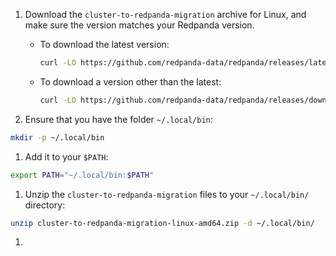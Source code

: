 
1. Download the `cluster-to-redpanda-migration` archive for Linux, and make sure the version matches your Redpanda version.

    * To download the latest version:

      ```bash
      curl -LO https://github.com/redpanda-data/redpanda/releases/latest/download/cluster-to-redpanda-migration-linux-amd64.zip
      ```

    * To download a version other than the latest:

      ```bash
      curl -LO https://github.com/redpanda-data/redpanda/releases/download/v<version>/cluster-to-redpanda-migration-linux-amd64.zip
      ```

1. Ensure that you have the folder `~/.local/bin`:

  ```bash
  mkdir -p ~/.local/bin
  ```

1. Add it to your `$PATH`:

  ```bash
  export PATH="~/.local/bin:$PATH"
  ```

1. Unzip the `cluster-to-redpanda-migration` files to your `~/.local/bin/` directory:

  ```bash
  unzip cluster-to-redpanda-migration-linux-amd64.zip -d ~/.local/bin/
  ```

1. <MigrationCLIVersion/>